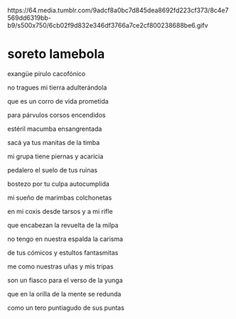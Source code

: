 https://64.media.tumblr.com/9adcf8a0bc7d845dea8692fd223cf373/8c4e7569dd6319bb-b9/s500x750/6cb02f9d832e346df3766a7ce2cf800238688be6.gifv

# soreto lamebola

exangüe pirulo cacofónico

no tragues mi tierra adulterándola

que es un corro de vida prometida

para párvulos corsos encendidos


estéril macumba ensangrentada

sacá ya tus manitas de la timba

mi grupa tiene piernas y acaricia

pedalero el suelo de tus ruinas


bostezo por tu culpa autocumplida

mi sueño de marimbas colchonetas

en mi coxis desde tarsos y a mi rifle

que encabezan la revuelta de la milpa


no tengo en nuestra espalda la carisma

de tus cómicos y estultos fantasmitas

me como nuestras uñas y mis tripas

son un fiasco para el verso de la yunga


que en la orilla de la mente se redunda

como un tero puntiagudo de sus puntas
